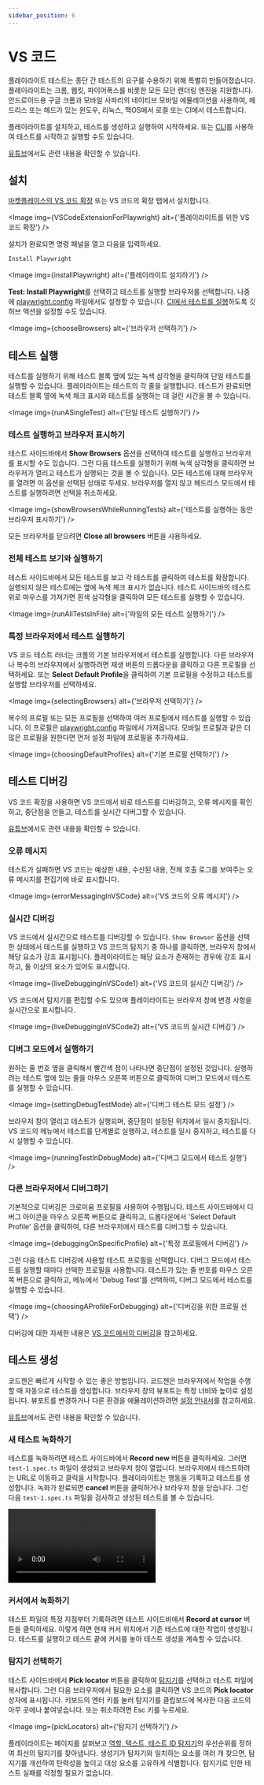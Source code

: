 ```yaml
---
sidebar_position: 6
---
```



# VS 코드

플레이라이트 테스트는 종단 간 테스트의 요구를 수용하기 위해 특별히 만들어졌습니다. 플레이라이트는 크롬, 웹킷, 파이어폭스를 비롯한 모든 모던 렌더링 엔진을 지원합니다. 안드로이드용 구글 크롬과 모바일 사파리의 네이티브 모바일 에뮬레이션을 사용하여, 헤드리스 또는 헤드가 있는 윈도우, 리눅스, 맥OS에서 로컬 또는 CI에서 테스트합니다.

플레이라이트를 설치하고, 테스트를 생성하고 실행하여 시작하세요. 또는 [CLI](https://playwright.dev/docs/intro)를 사용하여 테스트를 시작하고 실행할 수도 있습니다.

[유튜브](https://youtu.be/Xz6lhEzgI5I)에서도 관련 내용을 확인할 수 있습니다.

## 설치

[마켓플레이스의 VS 코드 확장](https://marketplace.visualstudio.com/items?itemName=ms-playwright.playwright) 또는 VS 코드의 확장 탭에서 설치합니다.

<Image
  img={VSCodeExtensionForPlaywright}
  alt={'플레이라이트를 위한 VS 코드 확장'}
/>

설치가 완료되면 명령 패널을 열고 다음을 입력하세요.

```bash
Install Playwright
```

<Image img={installPlaywright} alt={'플레이라이트 설치하기'} />

**Test: Install Playwright**를 선택하고 테스트를 실행할 브라우저를 선택합니다. 나중에 [playwright.config](https://playwright.dev/docs/test-configuration) 파일에서도 설정할 수 있습니다. [CI에서 테스트를 실행](https://playwright.dev/docs/ci-intro)하도록 깃허브 액션을 설정할 수도 있습니다.

<Image img={chooseBrowsers} alt={'브라우저 선택하기'} />

## 테스트 실행

테스트를 실행하기 위해 테스트 블록 옆에 있는 녹색 삼각형을 클릭하여 단일 테스트를 실행할 수 있습니다. 플레이라이트는 테스트의 각 줄을 실행합니다. 테스트가 완료되면 테스트 블록 옆에 녹색 체크 표시와 테스트를 실행하는 데 걸린 시간을 볼 수 있습니다.

<Image img={runASingleTest} alt={'단일 테스트 실행하기'} />

### 테스트 실행하고 브라우저 표시하기

테스트 사이드바에서 **Show Browsers** 옵션을 선택하여 테스트를 실행하고 브라우저를 표시할 수도 있습니다. 그런 다음 테스트를 실행하기 위해 녹색 삼각형을 클릭하면 브라우저가 열리고 테스트가 실행되는 것을 볼 수 있습니다. 모든 테스트에 대해 브라우저를 열려면 이 옵션을 선택된 상태로 두세요. 브라우저를 열지 않고 헤드리스 모드에서 테스트를 실행하려면 선택을 취소하세요.

<Image
  img={showBrowsersWhileRunningTests}
  alt={'테스트를 실행하는 동안 브라우저 표시하기'}
/>

모든 브라우저를 닫으려면 **Close all browsers** 버튼을 사용하세요.

### 전체 테스트 보기와 실행하기

테스트 사이드바에서 모든 테스트를 보고 각 테스트를 클릭하여 테스트를 확장합니다. 실행되지 않은 테스트에는 옆에 녹색 체크 표시가 없습니다. 테스트 사이드바의 테스트 위로 마우스를 가져가면 흰색 삼각형을 클릭하여 모든 테스트를 실행할 수 있습니다.

<Image img={runAllTestsInFile} alt={'파일의 모든 테스트 실행하기'} />

### 특정 브라우저에서 테스트 실행하기

VS 코드 테스트 러너는 크롬의 기본 브라우저에서 테스트를 실행합니다. 다른 브라우저나 복수의 브라우저에서 실행하려면 재생 버튼의 드롭다운을 클릭하고 다른 프로필을 선택하세요. 또는 **Select Default Profile**을 클릭하여 기본 프로필을 수정하고 테스트를 실행할 브라우저를 선택하세요.

<Image img={selectingBrowsers} alt={'브라우저 선택하기'} />

복수의 프로필 또는 모든 프로필을 선택하여 여러 프로필에서 테스트를 실행할 수 있습니다. 이 프로필은 [playwright.config](https://playwright.dev/docs/test-configuration) 파일에서 가져옵니다. 모바일 프로필과 같은 더 많은 프로필을 원한다면 먼저 설정 파일에 프로필을 추가하세요.

<Image img={choosingDefaultProfiles} alt={'기본 프로필 선택하기'} />

## 테스트 디버깅

VS 코드 확장을 사용하면 VS 코드에서 바로 테스트를 디버깅하고, 오류 메시지를 확인하고, 중단점을 만들고, 테스트를 실시간 디버그할 수 있습니다.

[유튜브](https://youtu.be/tJF7UhA59Gc)에서도 관련 내용을 확인할 수 있습니다.

### 오류 메시지

테스트가 실패하면 VS 코드는 예상한 내용, 수신된 내용, 전체 호출 로그를 보여주는 오류 메시지를 편집기에 바로 표시합니다.

<Image img={errorMessagingInVSCode} alt={'VS 코드의 오류 메시지'} />

### 실시간 디버깅

VS 코드에서 실시간으로 테스트를 디버깅할 수 있습니다. `Show Browser` 옵션을 선택한 상태에서 테스트를 실행하고 VS 코드의 탐지기 중 하나를 클릭하면, 브라우저 창에서 해당 요소가 강조 표시됩니다. 플레이라이트는 해당 요소가 존재하는 경우에 강조 표시하고, 둘 이상의 요소가 있어도 표시합니다.

<Image img={liveDebuggingInVSCode1} alt={'VS 코드의 실시간 디버깅'} />

VS 코드에서 탐지기를 편집할 수도 있으며 플레이라이트는 브라우저 창에 변경 사항을 실시간으로 표시합니다.

<Image img={liveDebuggingInVSCode2} alt={'VS 코드의 실시간 디버깅'} />

### 디버그 모드에서 실행하기

원하는 줄 번호 옆을 클릭해서 빨간색 점이 나타나면 중단점이 설정된 것입니다. 실행하려는 테스트 옆에 있는 줄을 마우스 오른쪽 버튼으로 클릭하여 디버그 모드에서 테스트를 실행할 수 있습니다.

<Image img={settingDebugTestMode} alt={'디버그 테스트 모드 설정'} />

브라우저 창이 열리고 테스트가 실행되며, 중단점이 설정된 위치에서 일시 중지됩니다. VS 코드의 메뉴에서 테스트를 단계별로 실행하고, 테스트를 일시 중지하고, 테스트를 다시 실행할 수 있습니다.

<Image img={runningTestInDebugMode} alt={'디버그 모드에서 테스트 실행'} />

### 다른 브라우저에서 디버그하기

기본적으로 디버깅은 크로미움 프로필을 사용하여 수행됩니다. 테스트 사이드바에서 디버그 아이콘을 마우스 오른쪽 버튼으로 클릭하고, 드롭다운에서 'Select Default Profile' 옵션을 클릭하여, 다른 브라우저에서 테스트를 디버그할 수 있습니다.

<Image img={debuggingOnSpecificProfile} alt={'특정 프로필에서 디버깅'} />

그런 다음 테스트 디버깅에 사용할 테스트 프로필을 선택합니다. 디버그 모드에서 테스트를 실행할 때마다 선택한 프로필을 사용합니다. 테스트가 있는 줄 번호를 마우스 오른쪽 버튼으로 클릭하고, 메뉴에서 'Debug Test'를 선택하여, 디버그 모드에서 테스트를 실행할 수 있습니다.

<Image img={choosingAProfileForDebugging} alt={'디버깅을 위한 프로필 선택'} />

디버깅에 대한 자세한 내용은 [VS 코드에서의 디버깅](https://code.visualstudio.com/docs/editor/debugging)을 참고하세요.

## 테스트 생성

코드젠은 빠르게 시작할 수 있는 좋은 방법입니다. 코드젠은 브라우저에서 작업을 수행할 때 자동으로 테스트를 생성합니다. 브라우저 창의 뷰포트는 특정 너비와 높이로 설정됩니다. 뷰포트를 변경하거나 다른 환경을 에뮬레이션하려면 [설정 안내서](https://playwright.dev/docs/test-configuration)를 참고하세요.

[유튜브](https://youtu.be/LM4yqrOzmFE)에서도 관련 내용을 확인할 수 있습니다.

### 새 테스트 녹화하기

테스트를 녹화하려면 테스트 사이드바에서 **Record new** 버튼을 클릭하세요. 그러면 `test-1.spec.ts` 파일이 생성되고 브라우저 창이 열립니다. 브라우저에서 테스트하려는 URL로 이동하고 클릭을 시작합니다. 플레이라이트는 행동을 기록하고 테스트를 생성합니다. 녹화가 완료되면 **cancel** 버튼을 클릭하거나 브라우저 창을 닫습니다. 그런 다음 `test-1.spec.ts` 파일을 검사하고 생성된 테스트를 볼 수 있습니다.

<video
  className={styles.video}
  controls
  src="https://user-images.githubusercontent.com/13063165/197721416-e525dd60-51a6-4740-ad8b-0f56f4d20045.mp4"
/>

### 커서에서 녹화하기

테스트 파일의 특정 지점부터 기록하려면 테스트 사이드바에서 **Record at cursor** 버튼을 클릭하세요. 이렇게 하면 현재 커서 위치에서 기존 테스트에 대한 작업이 생성됩니다. 테스트를 실행하고 테스트 끝에 커서를 놓아 테스트 생성을 계속할 수 있습니다.

### 탐지기 선택하기

테스트 사이드바에서 **Pick locator** 버튼을 클릭하여 [탐지기](https://playwright.dev/docs/locators)를 선택하고 테스트 파일에 복사합니다. 그런 다음 브라우저에서 필요한 요소를 클릭하면 VS 코드의 **Pick locator** 상자에 표시됩니다. 키보드의 엔터 키를 눌러 탐지기를 클립보드에 복사한 다음 코드의 아무 곳에나 붙여넣습니다. 또는 취소하려면 Esc 키를 누르세요.

<Image img={pickLocators} alt={'탐지기 선택하기'} />

플레이라이트는 페이지를 살펴보고 [역할, 텍스트, 테스트 ID 탐지기](https://playwright.dev/docs/locators)의 우선순위를 정하여 최선의 탐지기를 찾아냅니다. 생성기가 탐지기와 일치하는 요소를 여러 개 찾으면, 탐지기를 개선하여 탄력성을 높이고 대상 요소를 고유하게 식별합니다. 탐지기로 인한 테스트 실패를 걱정할 필요가 없습니다.
